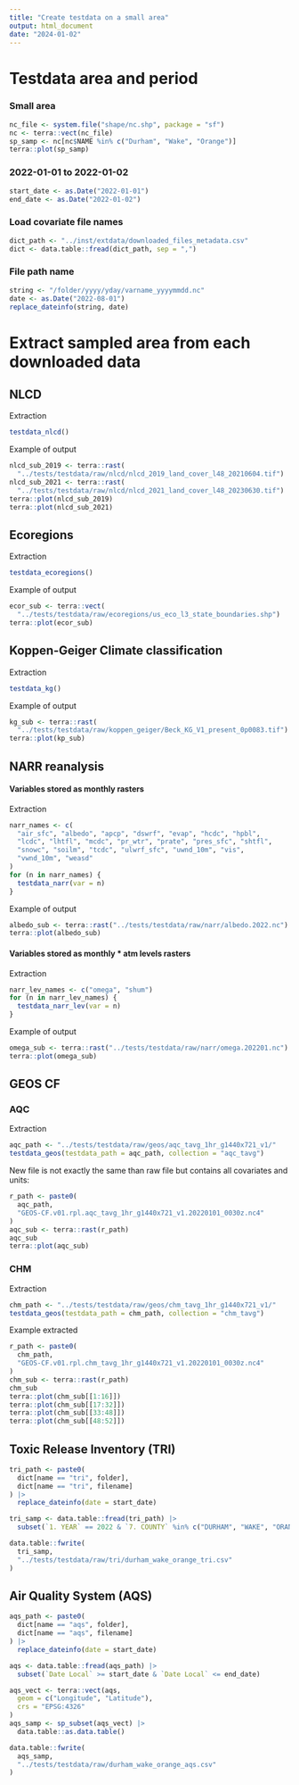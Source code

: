 ```yaml
---
title: "Create testdata on a small area"
output: html_document
date: "2024-01-02"
---
```


# Testdata area and period

### Small area

```r
nc_file <- system.file("shape/nc.shp", package = "sf")
nc <- terra::vect(nc_file)
sp_samp <- nc[nc$NAME %in% c("Durham", "Wake", "Orange")]
terra::plot(sp_samp)
```

### 2022-01-01 to 2022-01-02

```r
start_date <- as.Date("2022-01-01")
end_date <- as.Date("2022-01-02")
```

### Load covariate file names

```r
dict_path <- "../inst/extdata/downloaded_files_metadata.csv"
dict <- data.table::fread(dict_path, sep = ",")
```

### File path name

```r
string <- "/folder/yyyy/yday/varname_yyyymmdd.nc"
date <- as.Date("2022-08-01")
replace_dateinfo(string, date)
```

# Extract sampled area from each downloaded data

## NLCD

Extraction

```r
testdata_nlcd()
```

Example of output

```r
nlcd_sub_2019 <- terra::rast(
  "../tests/testdata/raw/nlcd/nlcd_2019_land_cover_l48_20210604.tif")
nlcd_sub_2021 <- terra::rast(
  "../tests/testdata/raw/nlcd/nlcd_2021_land_cover_l48_20230630.tif")
terra::plot(nlcd_sub_2019)
terra::plot(nlcd_sub_2021)
```

## Ecoregions

Extraction

```r
testdata_ecoregions()
```

Example of output

```r
ecor_sub <- terra::vect(
  "../tests/testdata/raw/ecoregions/us_eco_l3_state_boundaries.shp")
terra::plot(ecor_sub)
```

## Koppen-Geiger Climate classification

Extraction

```r
testdata_kg()
```

Example of output

```r
kg_sub <- terra::rast(
  "../tests/testdata/raw/koppen_geiger/Beck_KG_V1_present_0p0083.tif")
terra::plot(kp_sub)
```

## NARR reanalysis

#### Variables stored as monthly rasters

Extraction

```r
narr_names <- c(
  "air_sfc", "albedo", "apcp", "dswrf", "evap", "hcdc", "hpbl",
  "lcdc", "lhtfl", "mcdc", "pr_wtr", "prate", "pres_sfc", "shtfl",
  "snowc", "soilm", "tcdc", "ulwrf_sfc", "uwnd_10m", "vis",
  "vwnd_10m", "weasd"
)
for (n in narr_names) {
  testdata_narr(var = n)
}
```

Example of output

```r
albedo_sub <- terra::rast("../tests/testdata/raw/narr/albedo.2022.nc")
terra::plot(albedo_sub)
```

#### Variables stored as monthly * atm levels rasters

Extraction

```r
narr_lev_names <- c("omega", "shum")
for (n in narr_lev_names) {
  testdata_narr_lev(var = n)
}
```

Example of output

```r
omega_sub <- terra::rast("../tests/testdata/raw/narr/omega.202201.nc")
terra::plot(omega_sub)
```

## GEOS CF

### AQC

Extraction

```r
aqc_path <- "../tests/testdata/raw/geos/aqc_tavg_1hr_g1440x721_v1/"
testdata_geos(testdata_path = aqc_path, collection = "aqc_tavg")
```

New file is not exactly the same than raw file but contains all covariates and units:

```r
r_path <- paste0(
  aqc_path,
  "GEOS-CF.v01.rpl.aqc_tavg_1hr_g1440x721_v1.20220101_0030z.nc4"
)
aqc_sub <- terra::rast(r_path)
aqc_sub
terra::plot(aqc_sub)
```

### CHM

Extraction

```r
chm_path <- "../tests/testdata/raw/geos/chm_tavg_1hr_g1440x721_v1/"
testdata_geos(testdata_path = chm_path, collection = "chm_tavg")
```

Example extracted

```r
r_path <- paste0(
  chm_path,
  "GEOS-CF.v01.rpl.chm_tavg_1hr_g1440x721_v1.20220101_0030z.nc4"
)
chm_sub <- terra::rast(r_path)
chm_sub
terra::plot(chm_sub[[1:16]])
terra::plot(chm_sub[[17:32]])
terra::plot(chm_sub[[33:48]])
terra::plot(chm_sub[[48:52]])
```

## Toxic Release Inventory (TRI)

```r
tri_path <- paste0(
  dict[name == "tri", folder],
  dict[name == "tri", filename]
) |>
  replace_dateinfo(date = start_date)

tri_samp <- data.table::fread(tri_path) |>
  subset(`1. YEAR` == 2022 & `7. COUNTY` %in% c("DURHAM", "WAKE", "ORANGE"))

data.table::fwrite(
  tri_samp,
  "../tests/testdata/raw/tri/durham_wake_orange_tri.csv"
)
```

## Air Quality System (AQS)

```r
aqs_path <- paste0(
  dict[name == "aqs", folder],
  dict[name == "aqs", filename]
) |>
  replace_dateinfo(date = start_date)

aqs <- data.table::fread(aqs_path) |>
  subset(`Date Local` >= start_date & `Date Local` <= end_date)

aqs_vect <- terra::vect(aqs,
  geom = c("Longitude", "Latitude"),
  crs = "EPSG:4326"
)
aqs_samp <- sp_subset(aqs_vect) |>
  data.table::as.data.table()

data.table::fwrite(
  aqs_samp,
  "../tests/testdata/raw/durham_wake_orange_aqs.csv"
)
```
